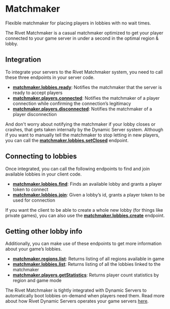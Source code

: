
<HeroPattern />

# Matchmaker

<Summary>Flexible matchmaker for placing players in lobbies with no wait times.</Summary>

The Rivet Matchmaker is a casual matchmaker optimized to get your player connected to your game server in under a second in the optimal region & lobby.

## Integration

To integrate your servers to the Rivet Matchmaker system, you need to call these three endpoints in your server code.

- **[matchmaker.lobbies.ready](/docs/matchmaker/api/lobbies/ready)**: Notifies the matchmaker that the server is ready to accept players
- **[matchmaker.players.connected](/docs/matchmaker/api/players/connected)**: Notifies the matchmaker of a player connection while confirming the connection’s legitimacy
- **[matchmaker.players.disconnected](/docs/matchmaker/api/players/disconnected)**: Notifies the matchmaker of a player disconnection

And don't worry about notifying the matchmaker if your lobby closes or crashes, that gets taken internally by the Dynamic Server system. Although if you want to manually tell the matchmaker to stop letting in new players, you can call the **[matchmaker.lobbies.setClosed](/docs/matchmaker/api/lobbies/set-closed)** endpoint.

## Connecting to lobbies

Once integrated, you can call the following endpoints to find and join available lobbies in your client code.

- **[matchmaker.lobbies.find](/docs/matchmaker/api/lobbies/find)**: Finds an available lobby and grants a player token to connect
- **[matchmaker.lobbies.join](/docs/matchmaker/api/lobbies/join)**: Given a lobby’s id, grants a player token to be used for connection

If you want the client to be able to create a whole new lobby (for things like private games), you can also use the **[matchmaker.lobbies.create](/docs/matchmaker/api/lobbies/create)** endpoint.

## Getting other lobby info

Additionally, you can make use of these endpoints to get more information about your game’s lobbies.

- **[matchmaker.regions.list](/docs/matchmaker/api/regions/list)**: Returns listing of all regions available in game
- **[matchmaker.lobbies.list](/docs/matchmaker/api/lobbies/list)**: Returns listing of all the lobbies linked to the matchmaker
- **[matchmaker.players.getStatistics](/docs/matchmaker/api/players/get-statistics)**: Returns player count statistics by region and game mode

The Rivet Matchmaker is tightly integrated with Dynamic Servers to automatically boot lobbies on-demand when players need them. Read more about how Rivet Dynamic Servers operates your game servers [here](/docs/dynamic-servers/index).

<ResourceGroup>
  <Resource
    title='How the matchmaker chooses lobbies'
    icon={faMagnifyingGlass}
    href='/docs/matchmaker/concepts/finding-lobby'
  />
  <Resource title='Lobby environment variables' icon={faList} href='/docs/matchmaker/concepts/lobby-env' />
  <Resource title='matchmaker.lobbies.find' icon={faCode} href='/docs/matchmaker/api/lobbies/find' />
  <Resource
    title='matchmaker.players.connected'
    icon={faCode}
    href='/docs/matchmaker/api/players/connected'
  />
  <Resource
    title='matchmaker.players.disconnected'
    icon={faCode}
    href='/docs/matchmaker/api/players/disconnected'
  />
  <Resource title='matchmaker.lobbies.ready' icon={faCode} href='/docs/matchmaker/api/lobbies/ready' />
</ResourceGroup>
